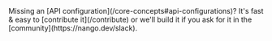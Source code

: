 <Tip>
    Missing an [API configuration](/core-concepts#api-configurations)? It's fast & easy to [contribute it](/contribute) or we'll build it if you ask for
    it in the [community](https://nango.dev/slack).
</Tip>

<CardGroup cols={4}>
    <Card title="Adobe" href="/integrations/all/adobe" color="#68a063" />
    <Card title="Figjam" href="/integrations/all/figjam" color="#68a063" />
    <Card title="Figma" href="/integrations/all/figma" color="#68a063" />
    <Card title="Gumroad" href="/integrations/all/gumroad" color="#68a063" />
    <Card title="Miro" href="/integrations/all/miro" color="#68a063" />
    <Card title="Mural" href="/integrations/all/mural" color="#68a063" />
</CardGroup>
